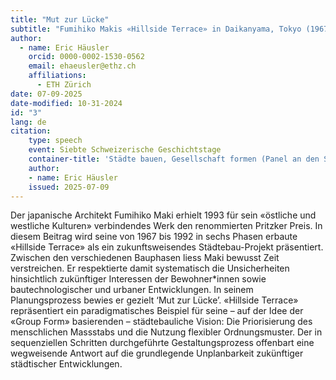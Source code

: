 ```yaml
---
title: "Mut zur Lücke"
subtitle: "Fumihiko Makis «Hillside Terrace» in Daikanyama, Tokyo (1967--1992)"
author:
  - name: Eric Häusler
    orcid: 0000-0002-1530-0562
    email: ehaeusler@ethz.ch
    affiliations:
      - ETH Zürich
date: 07-09-2025
date-modified: 10-31-2024
id: "3"
lang: de
citation:
    type: speech
    event: Siebte Schweizerische Geschichtstage
    container-title: 'Städte bauen, Gesellschaft formen (Panel an den Siebten Schweizerischen Geschichtstagen)'
    author:
    - name: Eric Häusler
    issued: 2025-07-09
---
```


Der japanische Architekt Fumihiko Maki erhielt 1993 für sein «östliche und westliche Kulturen» verbindendes Werk den renommierten Pritzker Preis. In diesem Beitrag wird seine von 1967 bis 1992 in sechs Phasen erbaute «Hillside Terrace» als ein zukunftsweisendes Städtebau-Projekt präsentiert. Zwischen den verschiedenen Bauphasen liess Maki bewusst Zeit verstreichen. Er respektierte damit systematisch die Unsicherheiten hinsichtlich zukünftiger Interessen der Bewohner*innen sowie bautechnologischer und urbaner Entwicklungen. In seinem Planungsprozess bewies er gezielt ‘Mut zur Lücke’. «Hillside Terrace» repräsentiert ein paradigmatisches Beispiel für seine – auf der Idee der «Group Form» basierenden – städtebauliche Vision: Die Priorisierung des menschlichen Massstabs und die Nutzung flexibler Ordnungsmuster. Der in sequenziellen Schritten durchgeführte Gestaltungsprozess offenbart eine wegweisende Antwort auf die grundlegende Unplanbarkeit zukünftiger städtischer Entwicklungen.
